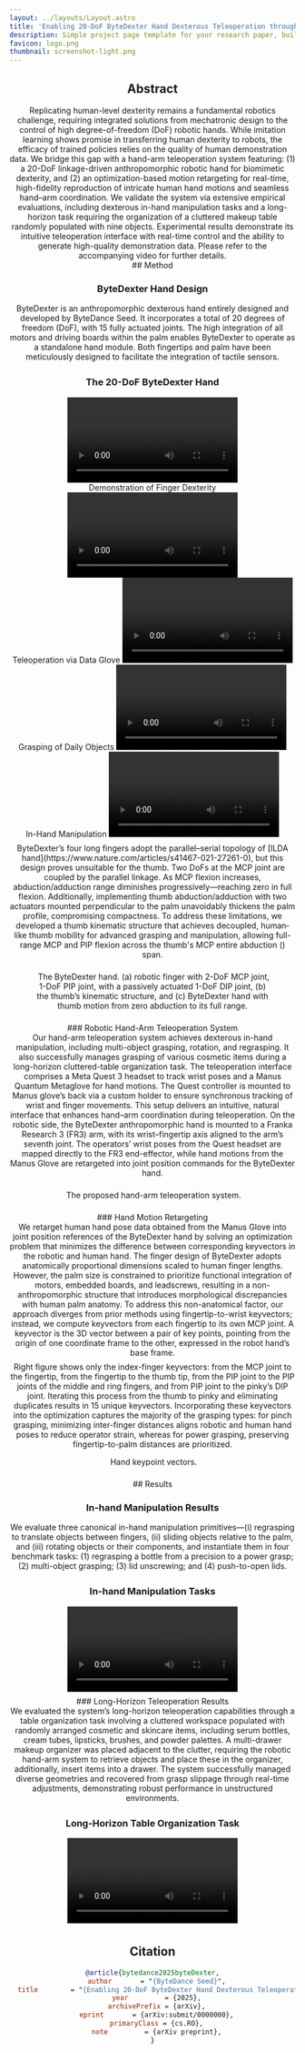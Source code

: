 ```yaml
---
layout: ../layouts/Layout.astro
title: 'Enabling 20-DoF ByteDexter Hand Dexterous Teleoperation through Human Motion Retargeting'
description: Simple project page template for your research paper, built with Astro and Tailwind CSS
favicon: logo.png
thumbnail: screenshot-light.png
---
```







<Header
  title={frontmatter.title}
  authors={[
    {
      name: "ByteDance Seed",
      institution: "",
      notes: [],
    },
  ]}
  conference=""
  links={[
    {
      name: "Paper",
      url: "https://github.com/RomanHauksson/academic-project-astro-template",
      icon: "ri:file-pdf-2-line",
    },
    {
      name: "arXiv",
      url: "https://github.com/RomanHauksson/academic-project-astro-template",
      icon: "academicons:arxiv",
    }
  ]}
  />

<HighlightedSection>

## Abstract

<div class="text-justify">
Replicating human-level dexterity remains a fundamental robotics challenge, requiring integrated solutions 
from mechatronic design to the control of high degree-of-freedom (DoF) robotic hands. While imitation 
learning shows promise in transferring human dexterity to robots, the efficacy of trained policies 
relies on the quality of human demonstration data. We bridge this gap with a hand-arm teleoperation 
system featuring: (1) a 20-DoF linkage-driven anthropomorphic robotic hand  for biomimetic dexterity, 
and (2) an optimization-based motion retargeting for real-time, high-fidelity reproduction of intricate 
human hand motions and seamless hand–arm coordination. We validate the system via extensive empirical 
evaluations, including dexterous in-hand manipulation tasks and a long-horizon task requiring the 
organization of a cluttered makeup table randomly populated with nine objects. Experimental results 
demonstrate its intuitive teleoperation interface with real-time control and the ability to generate 
high-quality demonstration data. Please refer to the accompanying video for further details.
</div>

</HighlightedSection>

<HighlightedSectionMethod>
## Method

### ByteDexter Hand Design

<div class="text-justify">
ByteDexter is an anthropomorphic dexterous hand entirely designed and developed by ByteDance Seed.
It incorporates a total of 20 degrees of freedom (DoF), with 15 fully actuated joints. 
The high integration of all motors and driving boards within the palm enables ByteDexter to 
operate as a standalone hand module. Both fingertips and palm have been meticulously designed to 
facilitate the integration of tactile sensors.
</div>

<div style="height: 0.2rem;"></div>

<div>
    <h3 class="text-center">The 20-DoF ByteDexter Hand</h3>
    <Video source={tech_report1} />
</div>

<TwoColumnsVideo>
  <div slot="left">
    <span slot="caption">Demonstration of Finger Dexterity</span>
    <Video source={tech_report2} />
  </div>
  <div slot="right">
    <span slot="caption">Teleoperation via Data Glove</span>
    <Video source={tech_report3} />
  </div>
</TwoColumnsVideo>

<TwoColumnsVideo>
  <div slot="left">
    <span slot="caption">Grasping of Daily Objects</span>
    <Video source={tech_report4} />
  </div>
  <div slot="right">
    <span slot="caption">In-Hand Manipulation</span>
    <Video source={tech_report5} />
  </div>
</TwoColumnsVideo>


<div style="height: 0.5rem;"></div>

<div class="text-justify">
ByteDexter’s four long fingers adopt the parallel–serial topology of [ILDA hand](https://www.nature.com/articles/s41467-021-27261-0), 
but this design proves unsuitable for the thumb. Two DoFs at the MCP joint are coupled by the parallel linkage. As MCP flexion increases, 
abduction/adduction range diminishes progressively—reaching zero in full flexion. Additionally, implementing thumb abduction/adduction with 
two actuators mounted perpendicular to the palm unavoidably thickens the palm profile, compromising compactness. To address these limitations, 
we developed a thumb kinematic structure that achieves decoupled, human‐like thumb mobility for advanced grasping and manipulation, allowing full-range MCP 
and PIP flexion across the thumb's MCP entire abduction (<LaTeX inline formula="-4^\circ \;\text{to}\; 90^\circ" />) span.

</div>

<div style="height: 0.5rem;"></div>

<Figure>
  <Image slot="figure" source={hand} altText="The proposed hand-arm teleoperation system." class="w-full" />
  <span slot="caption">The ByteDexter hand. (a) robotic finger with 2-DoF MCP joint, 1-DoF PIP
joint, with a passively actuated 1-DoF DIP joint, (b) the thumb’s kinematic structure, and (c) ByteDexter hand
with thumb motion from zero abduction to its full range.</span>
</Figure>

<div style="height: 0.5rem;"></div>

</HighlightedSectionMethod>

<HighlightedSection>
### Robotic Hand-Arm Teleoperation System

<div class="text-justify">
Our hand-arm teleoperation system achieves dexterous in-hand manipulation, including multi-object grasping, rotation, and regrasping. It also successfully manages grasping of various cosmetic items during a long-horizon cluttered-table organization task. The teleoperation interface comprises a Meta Quest 3 headset to track wrist poses and a Manus Quantum Metaglove for hand motions. The Quest controller is mounted to Manus glove’s back via a custom holder to ensure synchronous tracking of wrist and finger movements. This setup delivers an intuitive, natural interface that enhances hand–arm coordination during teleoperation. On the robotic side, the ByteDexter anthropomorphic hand is mounted to a Franka Research 3 (FR3) arm, with its wrist–fingertip axis aligned to the arm’s seventh joint. The operators’ wrist poses from the Quest headset are mapped directly to the FR3 end-effector, while hand motions from the Manus Glove are retargeted into joint position commands for the ByteDexter hand.
</div>

<div style="height: 0.5rem;"></div>

<Figure>
  <Image slot="figure" source={teleoperation_system} altText="The proposed hand-arm teleoperation system." class="w-full" />
  <span slot="caption">The proposed hand-arm teleoperation system.</span>
</Figure>

<div style="height: 0.5rem;"></div>

</HighlightedSection>

<HighlightedSectionMethod>
### Hand Motion Retargeting

<div class="text-justify">
We retarget human hand pose data obtained from the Manus Glove into joint position references of the ByteDexter hand by solving an optimization problem that minimizes the difference between corresponding keyvectors in the robotic and human hand. 
The finger design of ByteDexter adopts anatomically proportional dimensions scaled to human finger lengths. However, the palm size is constrained to prioritize functional integration of motors, embedded boards, and leadscrews, resulting in a non-anthropomorphic structure that introduces morphological discrepancies with human palm anatomy. 
To address this non-anatomical factor, our approach diverges from prior methods using fingertip-to-wrist keyvectors; instead, we compute keyvectors from each fingertip to its own MCP joint. 
A keyvector is the 3D vector between a pair of key points, pointing from the origin of one coordinate frame to the other, expressed in the robot hand’s base frame. 
</div>

<div style="height: 0.5rem;"></div>

<TwoColumns>
  <div class="text-justify" slot="left">
    Right figure shows only the index-finger keyvectors: from the MCP joint to the fingertip, from the fingertip to the thumb tip, from the PIP joint to
    the PIP joints of the middle and ring fingers, and from PIP joint to the pinky’s DIP joint. Iterating this process from the thumb to pinky and eliminating duplicates results in 15
    unique keyvectors. Incorporating these keyvectors into the optimization captures the majority of the grasping
    types: for pinch grasping, minimizing inter-finger distances aligns robotic
    and human hand poses to reduce operator strain, whereas for power grasping, preserving fingertip-to-palm
    distances are prioritized.
  </div>
  <Figure slot="right">
    <Image slot="figure" source={hand_retargeting} altText="Hand keypoint vectors." class="w-full" />
    <span slot="caption">Hand keypoint vectors.</span>
  </Figure>
</TwoColumns>

<div style="height: 0.5rem;"></div>
</HighlightedSectionMethod>

<HighlightedSectionResult>
## Results

### In-hand Manipulation Results

<div class="text-justify">
We evaluate three canonical in-hand manipulation primitives—(i) regrasping to translate objects between
fingers, (ii) sliding objects relative to the palm, and (iii) rotating objects or their components, and instantiate
them in four benchmark tasks: (1) regrasping a bottle from a precision to a power grasp; (2) multi-object
grasping; (3) lid unscrewing; and (4) push-to-open lids.
</div>

<div style="height: 0.2rem;"></div>

<div>
    <h3 class="text-center">In-hand Manipulation Tasks</h3>
    <Video source={tech_report6} />
</div>

<div style="height: 0.5rem;"></div>

</HighlightedSectionResult>
<HighlightedSectionMethod>
### Long-Horizon Teleoperation Results

<div class="text-justify">
We evaluated the system’s long-horizon teleoperation capabilities through a table organization task involving a
cluttered workspace populated with randomly arranged cosmetic and skincare items, including serum bottles,
cream tubes, lipsticks, brushes, and powder palettes. A multi-drawer makeup organizer was placed adjacent
to the clutter, requiring the robotic hand-arm system to retrieve objects and place these in the organizer,
additionally, insert items into a drawer. The system successfully
managed diverse geometries and recovered from grasp slippage through real-time adjustments, demonstrating
robust performance in unstructured environments.
</div>

<div style="height: 0.2rem;"></div>

<div>
    <h3 class="text-center">Long-Horizon Table Organization Task</h3>
    <Video source={tech_report7} />
</div>

<div style="height: 0.5rem;"></div>
</HighlightedSectionMethod>

## Citation

```bibtex
@article{bytedance2025byteDexter,
  author       = "{ByteDance Seed}",
  title        = "{Enabling 20-DoF ByteDexter Hand Dexterous Teleoperation through Human Motion Retargeting}",
  year         = {2025},
  archivePrefix = {arXiv},
  eprint       = {arXiv:submit/0000000},
  primaryClass = {cs.RO},
  note         = {arXiv preprint},
}
```